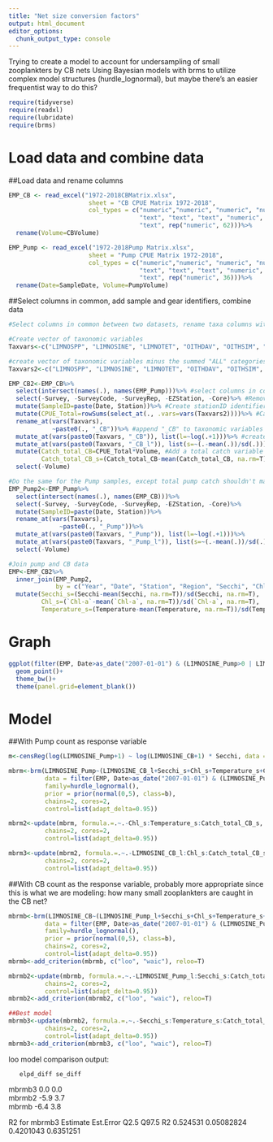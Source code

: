 ```yaml
---
title: "Net size conversion factors"
output: html_document
editor_options: 
  chunk_output_type: console
---
```


Trying to create a model to account for undersampling of small zooplankters by CB nets
Using Bayesian models with brms to utilize complex model structures (hurdle_lognormal), but maybe there's an easier frequentist way to do this?


```r
require(tidyverse)
require(readxl)
require(lubridate)
require(brms)
```

# Load data and combine data

##Load data and rename columns

```r
EMP_CB <- read_excel("1972-2018CBMatrix.xlsx", 
                      sheet = "CB CPUE Matrix 1972-2018", 
                      col_types = c("numeric","numeric", "numeric", "numeric", "date", 
                                    "text", "text", "text", "numeric", 
                                    "text", rep("numeric", 62)))%>%
  rename(Volume=CBVolume)

EMP_Pump <- read_excel("1972-2018Pump Matrix.xlsx", 
                      sheet = "Pump CPUE Matrix 1972-2018", 
                      col_types = c("numeric","numeric", "numeric", "numeric", "date", 
                                    "text", "text", "text", "numeric", 
                                    "text", rep("numeric", 36)))%>%
  rename(Date=SampleDate, Volume=PumpVolume)
```

##Select columns in common, add sample and gear identifiers, combine data

```r
#Select columns in common between two datasets, rename taxa columns with distinct names

#Create vector of taxonomic variables
Taxvars<-c("LIMNOSPP", "LIMNOSINE", "LIMNOTET", "OITHDAV", "OITHSIM", "OITHSPP", "OTHCYCAD", "ALLCYCADULTS", "HARPACT", "CYCJUV", "LIMNOJUV", "OITHJUV", "OTHCYCJUV", "ALLCYCJUV", "COPNAUP", "EURYNAUP", "OTHCOPNAUP", "PDIAPNAUP", "SINONAUP", "ALLCOPNAUP", "ASPLANCH", "KERATELA", "OTHROT", "POLYARTH", "SYNCH", "SYNCHBIC", "TRICHO", "ALLROTIFERS", "BARNNAUP")

#create vector of taxonomic variables minus the summed "ALL" categories
Taxvars2<-c("LIMNOSPP", "LIMNOSINE", "LIMNOTET", "OITHDAV", "OITHSIM", "OITHSPP", "OTHCYCAD", "HARPACT", "CYCJUV", "LIMNOJUV", "OITHJUV", "OTHCYCJUV", "COPNAUP", "EURYNAUP", "OTHCOPNAUP", "PDIAPNAUP", "SINONAUP", "ASPLANCH", "KERATELA", "OTHROT", "POLYARTH", "SYNCH", "SYNCHBIC", "TRICHO", "BARNNAUP")

EMP_CB2<-EMP_CB%>%
  select(intersect(names(.), names(EMP_Pump)))%>% #select columns in common between two datasets
  select(-Survey, -SurveyCode, -SurveyRep, -EZStation, -Core)%>% #Remove some variables
  mutate(SampleID=paste(Date, Station))%>% #Create stationID identifier
  mutate(CPUE_Total=rowSums(select_at(., .vars=vars(Taxvars2))))%>% #Calculate total CPUE for total catch variable below
  rename_at(vars(Taxvars),
            ~paste0(., "_CB"))%>% #append "_CB" to taxonomic variables
  mutate_at(vars(paste0(Taxvars, "_CB")), list(l=~log(.+1)))%>% #create log(x+1) transformed counts
  mutate_at(vars(paste0(Taxvars, "_CB_l")), list(s=~(.-mean(.))/sd(.)))%>% #Standardize the logged counts to help models fit
  mutate(Catch_total_CB=CPUE_Total*Volume, #Add a total catch variable in case more zooplankton in a net clogs the net and helps catch more of the smaller zooplankters
         Catch_total_CB_s=(Catch_total_CB-mean(Catch_total_CB, na.rm=T))/sd(Catch_total_CB, na.rm=T))%>% #standardize total catch
  select(-Volume)

#Do the same for the Pump samples, except total pump catch shouldn't matter 
EMP_Pump2<-EMP_Pump%>%
  select(intersect(names(.), names(EMP_CB)))%>%
  select(-Survey, -SurveyCode, -SurveyRep, -EZStation, -Core)%>%
  mutate(SampleID=paste(Date, Station))%>%
  rename_at(vars(Taxvars),
              ~paste0(., "_Pump"))%>%
  mutate_at(vars(paste0(Taxvars, "_Pump")), list(l=~log(.+1)))%>%
  mutate_at(vars(paste0(Taxvars, "_Pump_l")), list(s=~(.-mean(.))/sd(.)))%>%
  select(-Volume)

#Join pump and CB data
EMP<-EMP_CB2%>%
  inner_join(EMP_Pump2, 
             by = c("Year", "Date", "Station", "Region", "Secchi", "Chl-a", "Temperature", "ECSurfacePreTow", "ECBottomPreTow", "SampleID"))%>%
  mutate(Secchi_s=(Secchi-mean(Secchi, na.rm=T))/sd(Secchi, na.rm=T),
         Chl_s=(`Chl-a`-mean(`Chl-a`, na.rm=T))/sd(`Chl-a`, na.rm=T),
         Temperature_s=(Temperature-mean(Temperature, na.rm=T))/sd(Temperature, na.rm=T))
```

# Graph

```r
ggplot(filter(EMP, Date>as_date("2007-01-01") & (LIMNOSINE_Pump>0 | LIMNOSINE_CB_l>0)), aes(x=LIMNOSINE_CB_l, y=LIMNOSINE_Pump_l))+
  geom_point()+
  theme_bw()+
  theme(panel.grid=element_blank())
```

# Model

##With Pump count as response variable 
```r
m<-censReg(log(LIMNOSINE_Pump+1) ~ log(LIMNOSINE_CB+1) * Secchi, data = filter(EMP, Date>as_date("2007-01-01")))

mbrm<-brm(LIMNOSINE_Pump~(LIMNOSINE_CB_l+Secchi_s+Chl_s+Temperature_s+Catch_total_CB_s)^3, 
          data = filter(EMP, Date>as_date("2007-01-01") & (LIMNOSINE_Pump>0 | LIMNOSINE_CB_l>0)), 
          family=hurdle_lognormal(),
          prior = prior(normal(0,5), class=b),
          chains=2, cores=2,
          control=list(adapt_delta=0.95))

mbrm2<-update(mbrm, formula.=.~.-Chl_s:Temperature_s:Catch_total_CB_s,
          chains=2, cores=2,
          control=list(adapt_delta=0.95))

mbrm3<-update(mbrm2, formula.=.~.-LIMNOSINE_CB_l:Chl_s:Catch_total_CB_s,
          chains=2, cores=2,
          control=list(adapt_delta=0.95))
```

##With CB count as the response variable, probably more appropriate since this is what we are modeling: how many small zooplankters are caught in the CB net?
```r
mbrmb<-brm(LIMNOSINE_CB~(LIMNOSINE_Pump_l+Secchi_s+Chl_s+Temperature_s+Catch_total_CB_s)^3, 
          data = filter(EMP, Date>as_date("2007-01-01") & (LIMNOSINE_Pump>0 | LIMNOSINE_CB_l>0)), 
          family=hurdle_lognormal(),
          prior = prior(normal(0,5), class=b),
          chains=2, cores=2,
          control=list(adapt_delta=0.95))
mbrmb<-add_criterion(mbrmb, c("loo", "waic"), reloo=T)

mbrmb2<-update(mbrmb, formula.=.~.-LIMNOSINE_Pump_l:Secchi_s:Catch_total_CB_s -LIMNOSINE_Pump_l:Secchi_s:Temperature_s -Secchi_s:Chl_s:Temperature_s,
          chains=2, cores=2,
          control=list(adapt_delta=0.95))
mbrmb2<-add_criterion(mbrmb2, c("loo", "waic"), reloo=T)

##Best model
mbrmb3<-update(mbrmb2, formula.=.~.-Secchi_s:Temperature_s:Catch_total_CB_s -LIMNOSINE_Pump_l:Secchi_s:Chl_s,
          chains=2, cores=2,
          control=list(adapt_delta=0.95))
mbrmb3<-add_criterion(mbrmb3, c("loo", "waic"), reloo=T)
```

loo model comparison output:

       elpd_diff se_diff
mbrmb3  0.0       0.0   
mbrmb2 -5.9       3.7   
mbrmb  -6.4       3.8  

R2 for mbrmb3
 Estimate  Est.Error      Q2.5     Q97.5
R2 0.524531 0.05082824 0.4201043 0.6351251